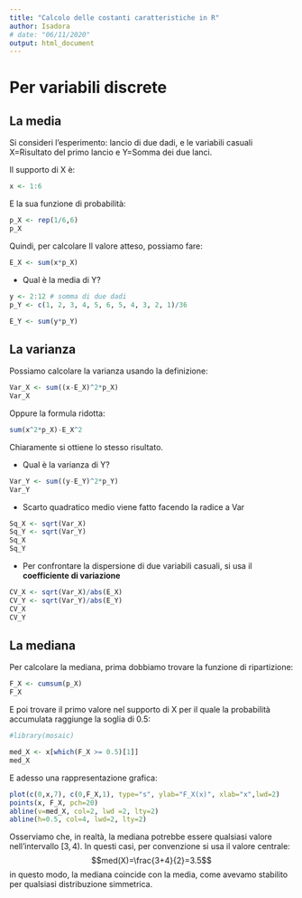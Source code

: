 ```yaml
---
title: "Calcolo delle costanti caratteristiche in R"
author: Isadora
# date: "06/11/2020"
output: html_document
---
```


# Per variabili discrete

## La media

Si consideri l'esperimento: lancio di due dadi, e le variabili casuali X=Risultato del primo lancio e Y=Somma dei due lanci.

Il supporto di X è:

```r
x <- 1:6
```

E la sua funzione di probabilità:

```r
p_X <- rep(1/6,6)
p_X
```

Quindi, per calcolare Il valore atteso, possiamo fare:

```r
E_X <- sum(x*p_X)
```

-   Qual è la media di Y?

```r
y <- 2:12 # somma di due dadi
p_Y <- c(1, 2, 3, 4, 5, 6, 5, 4, 3, 2, 1)/36
```

```r
E_Y <- sum(y*p_Y)
```

## La varianza

Possiamo calcolare la varianza usando la definizione:

```r
Var_X <- sum((x-E_X)^2*p_X)
Var_X
```

Oppure la formula ridotta:

```r
sum(x^2*p_X)-E_X^2
```

Chiaramente si ottiene lo stesso risultato.

-   Qual è la varianza di Y?

```r
Var_Y <- sum((y-E_Y)^2*p_Y)
Var_Y
```

-   Scarto quadratico medio viene fatto facendo la radice a Var

```r
Sq_X <- sqrt(Var_X)
Sq_Y <- sqrt(Var_Y)
Sq_X
Sq_Y
```

-   Per confrontare la dispersione di due variabili casuali, si usa il **coefficiente di variazione**

```r
CV_X <- sqrt(Var_X)/abs(E_X)
CV_Y <- sqrt(Var_Y)/abs(E_Y)
CV_X
CV_Y
```

## La mediana

Per calcolare la mediana, prima dobbiamo trovare la funzione di ripartizione:

```r
F_X <- cumsum(p_X)
F_X
```

E poi trovare il primo valore nel supporto di X per il quale la probabilità accumulata raggiunge la soglia di 0.5:

```r
#library(mosaic)
```

```r
med_X <- x[which(F_X >= 0.5)[1]]
med_X
```

E adesso una rappresentazione grafica:

```r
plot(c(0,x,7), c(0,F_X,1), type="s", ylab="F_X(x)", xlab="x",lwd=2)
points(x, F_X, pch=20)
abline(v=med_X, col=2, lwd =2, lty=2)
abline(h=0.5, col=4, lwd=2, lty=2)
```

Osserviamo che, in realtà, la mediana potrebbe essere qualsiasi valore nell'intervallo $[3,4)$. In questi casi, per convenzione si usa il valore centrale: $$med(X)=\frac{3+4}{2}=3.5$$ in questo modo, la mediana coincide con la media, come avevamo stabilito per qualsiasi distribuzione simmetrica.
